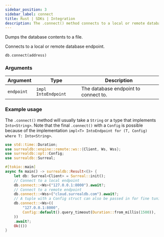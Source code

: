 ```yaml
---
sidebar_position: 3
sidebar_label: connect
title: Rust | SDKs | Integration
description: The .connect() method connects to a local or remote database endpoint.
---
```


Dumps the database contents to a file.

Connects to a local or remote database endpoint.

```rust title="Method Syntax"
db.connect(address)
```

### Arguments

<table>
    <thead>
        <tr>
            <th colspan="2" scope="col">Argument</th>
            <th colspan="2" scope="col">Type</th>
            <th colspan="2" scope="col">Description</th>
        </tr>
    </thead>
    <tbody>
        <tr>
            <td colspan="2" scope="row" data-label="Argument">
                <code>endpoint</code>
            </td>
            <td colspan="2" scope="row" data-label="Type">
                <code>impl IntoEndpoint</code>
            </td>
            <td colspan="2" scope="row" data-label="Description">
                The database endpoint to connect to.
            </td>
        </tr>
    </tbody>
</table>

### Example usage

The `.connect()` method will usually take a `String` or a type that implements `Into<String>`. Note that the final `.connect()` with a `Config` is possible because of the implementation `impl<T> IntoEndpoint for (T, Config)
where T: Into<String>`.

```rust
use std::time::Duration;
use surrealdb::engine::remote::ws::{Client, Ws, Wss};
use surrealdb::opt::Config;
use surrealdb::Surreal;

#[tokio::main]
async fn main() -> surrealdb::Result<()> {
    let db: Surreal<Client> = Surreal::init();
    // Connect to a local endpoint
    db.connect::<Ws>("127.0.0.1:8000").await?;
    // Connect to a remote endpoint
    db.connect::<Wss>("cloud.surrealdb.com").await?;
    // A tuple with a Config struct can also be passed in for fine tuning of the connection
    db.connect::<Ws>((
        "127.0.0.1:8000",
        Config::default().query_timeout(Duration::from_millis(1500)),
    ))
    .await?;
    Ok(())
}
```